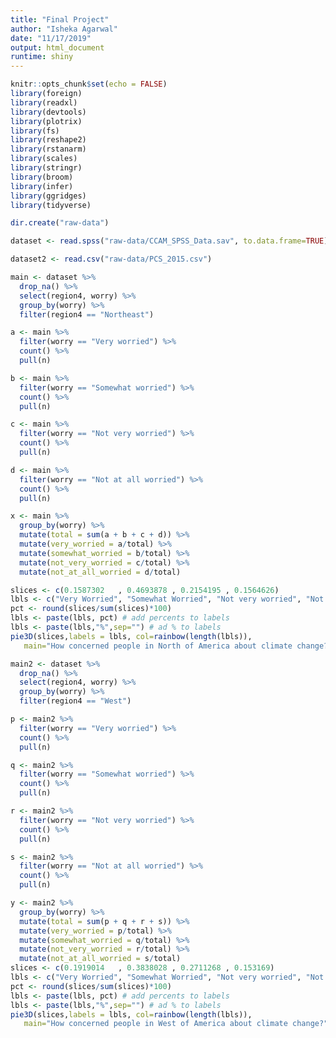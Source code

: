 ```yaml
---
title: "Final Project"
author: "Isheka Agarwal"
date: "11/17/2019"
output: html_document
runtime: shiny
---
```


```r
knitr::opts_chunk$set(echo = FALSE)
library(foreign)
library(readxl)
library(devtools)
library(plotrix)
library(fs)
library(reshape2)
library(rstanarm)
library(scales)
library(stringr)
library(broom)
library(infer)
library(ggridges)
library(tidyverse)
```

```r
dir.create("raw-data")

dataset <- read.spss("raw-data/CCAM_SPSS_Data.sav", to.data.frame=TRUE) 

dataset2 <- read.csv("raw-data/PCS_2015.csv")

```


```r
main <- dataset %>%
  drop_na() %>%
  select(region4, worry) %>%
  group_by(worry) %>%
  filter(region4 == "Northeast")

a <- main %>%
  filter(worry == "Very worried") %>%
  count() %>%
  pull(n)

b <- main %>%
  filter(worry == "Somewhat worried") %>%
  count() %>%
  pull(n)

c <- main %>%
  filter(worry == "Not very worried") %>%
  count() %>%
  pull(n)

d <- main %>%
  filter(worry == "Not at all worried") %>%
  count() %>%
  pull(n)

x <- main %>%
  group_by(worry) %>%
  mutate(total = sum(a + b + c + d)) %>%
  mutate(very_worried = a/total) %>% 
  mutate(somewhat_worried = b/total) %>%
  mutate(not_very_worried = c/total) %>%
  mutate(not_at_all_worried = d/total) 

slices <- c(0.1587302	, 0.4693878	, 0.2154195	, 0.1564626)
lbls <- c("Very Worried", "Somewhat Worried", "Not very worried", "Not at all worried")
pct <- round(slices/sum(slices)*100)
lbls <- paste(lbls, pct) # add percents to labels
lbls <- paste(lbls,"%",sep="") # ad % to labels
pie3D(slices,labels = lbls, col=rainbow(length(lbls)),
   main="How concerned people in North of America about climate change?")
```


```r
main2 <- dataset %>%
  drop_na() %>%
  select(region4, worry) %>%
  group_by(worry) %>%
  filter(region4 == "West")

p <- main2 %>%
  filter(worry == "Very worried") %>%
  count() %>%
  pull(n)

q <- main2 %>%
  filter(worry == "Somewhat worried") %>%
  count() %>%
  pull(n)

r <- main2 %>%
  filter(worry == "Not very worried") %>%
  count() %>%
  pull(n)

s <- main2 %>%
  filter(worry == "Not at all worried") %>%
  count() %>%
  pull(n)

y <- main2 %>%
  group_by(worry) %>%
  mutate(total = sum(p + q + r + s)) %>%
  mutate(very_worried = p/total) %>% 
  mutate(somewhat_worried = q/total) %>%
  mutate(not_very_worried = r/total) %>%
  mutate(not_at_all_worried = s/total) 
slices <- c(0.1919014	, 0.3838028	, 0.2711268	, 0.153169)
lbls <- c("Very Worried", "Somewhat Worried", "Not very worried", "Not at all worried")
pct <- round(slices/sum(slices)*100)
lbls <- paste(lbls, pct) # add percents to labels
lbls <- paste(lbls,"%",sep="") # ad % to labels
pie3D(slices,labels = lbls, col=rainbow(length(lbls)),
   main="How concerned people in West of America about climate change?")
```





